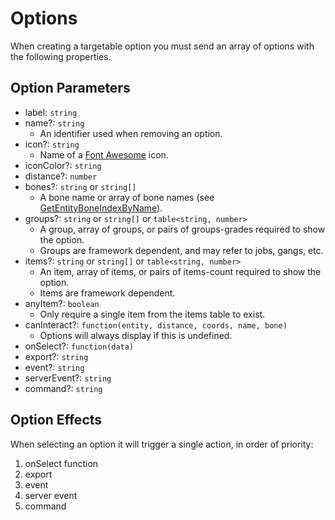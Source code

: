 # Options

When creating a targetable option you must send an array of options with the following properties.

## Option Parameters

- label: `string`
- name?: `string`
  - An identifier used when removing an option.
- icon?: `string`
  - Name of a [Font Awesome](https://fontawesome.com/icons) icon.
- iconColor?: `string`
- distance?: `number`
- bones?: `string` or `string[]`
  - A bone name or array of bone names (see [GetEntityBoneIndexByName](https://docs.fivem.net/natives/?_0xFB71170B7E76ACBA)).
- groups?: `string` or `string[]` or `table<string, number>`
  - A group, array of groups, or pairs of groups-grades required to show the option.
  - Groups are framework dependent, and may refer to jobs, gangs, etc.
- items?: `string` or `string[]` or `table<string, number>`
  - An item, array of items, or pairs of items-count required to show the option.
  - Items are framework dependent.
- anyItem?: `boolean`
  - Only require a single item from the items table to exist.
- canInteract?: `function(entity, distance, coords, name, bone)`
  - Options will always display if this is undefined.
- onSelect?: `function(data)`
- export?: `string`
- event?: `string`
- serverEvent?: `string`
- command?: `string`

## Option Effects

When selecting an option it will trigger a single action, in order of priority:

1. onSelect function
2. export
3. event
4. server event
5. command
